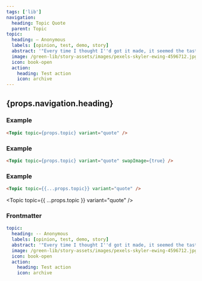```yaml
---
tags: ['lib']
navigation:
  heading: Topic Quote
  parent: Topic
topic:
  heading: — Anonymous
  labels: [opinion, test, demo, story]
  abstract: '"Every time I thought I''d got it made, it seemed the taste was not so sweet"'
  image: /green-lib/story-assets/images/pexels-skyler-ewing-4596712.jpg
  icon: book-open
  action:
    heading: Test action
    icon: archive
---
```



## {props.navigation.heading}

### Example

```html
<Topic topic={props.topic} variant="quote" />
```

<Topic topic={props.topic} variant="quote" />

### Example

```html
<Topic topic={props.topic} variant="quote" swapImage={true} />
```

<Topic topic={props.topic} variant="quote" swapImage={true} />

### Example

```html
<Topic topic={{...props.topic}} variant="quote" />
```

<Topic topic={{ ...props.topic }} variant="quote" />

### Frontmatter

```yaml
topic:
  heading: -- Anonymous
  labels: [opinion, test, demo, story]
  abstract: '"Every time I thought I''d got it made, it seemed the taste was not so sweet"'
  image: /green-lib/story-assets/images/pexels-skyler-ewing-4596712.jpg
  icon: book-open
  action:
    heading: Test action
    icon: archive
```
